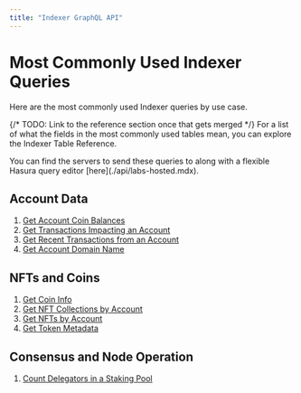```yaml
---
title: "Indexer GraphQL API"
---
```



# Most Commonly Used Indexer Queries

Here are the most commonly used Indexer queries by use case. 

{/* TODO: Link to the reference section once that gets merged */}
For a list of what the fields in the most commonly used tables mean, you can explore the Indexer Table Reference.

<Callout type="info">
You can find the servers to send these queries to along with a flexible Hasura query editor [here](./api/labs-hosted.mdx).
</Callout>

## Account Data
1. [Get Account Coin Balances](./common-queries/coin-balances.mdx)
2. [Get Transactions Impacting an Account](./common-queries/account-transactions.mdx)
3. [Get Recent Transactions from an Account](./common-queries/account-transactions-gt.mdx)
4. [Get Account Domain Name](./common-queries/ans-lookup.mdx)

## NFTs and Coins
1. [Get Coin Info](./common-queries/coin-info.mdx)
2. [Get NFT Collections by Account](./common-queries/get-nft-collections.mdx)
3. [Get NFTs by Account](./common-queries/get-nfts.mdx)
4. [Get Token Metadata](./common-queries/token-metadata.mdx)

## Consensus and Node Operation
1. [Count Delegators in a Staking Pool](./common-queries/get-delegators.mdx)
